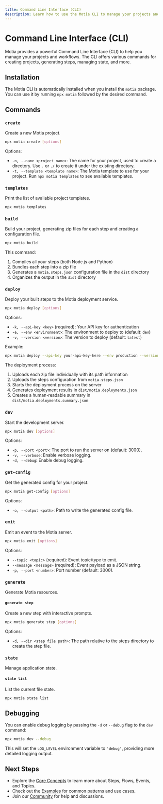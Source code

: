 ```yaml
---
title: Command Line Interface (CLI)
description: Learn how to use the Motia CLI to manage your projects and workflows
---
```


# Command Line Interface (CLI)

Motia provides a powerful Command Line Interface (CLI) to help you manage your projects and workflows. The CLI offers various commands for creating projects, generating steps, managing state, and more.

## Installation

The Motia CLI is automatically installed when you install the `motia` package. You can use it by running `npx motia` followed by the desired command.

## Commands

### `create`

Create a new Motia project.

```bash
npx motia create [options]
```

Options:
- `-n, --name <project name>`: The name for your project, used to create a directory. Use `.` or `./` to create it under the existing directory.
- `-t, --template <template name>`: The Motia template to use for your project. Run `npx motia templates` to see available templates.

### `templates`

Print the list of available project templates.

```bash
npx motia templates
```

### `build`

Build your project, generating zip files for each step and creating a configuration file.

```bash
npx motia build
```

This command:
1. Compiles all your steps (both Node.js and Python)
2. Bundles each step into a zip file
3. Generates a `motia.steps.json` configuration file in the `dist` directory
4. Organizes the output in the `dist` directory

### `deploy`

Deploy your built steps to the Motia deployment service.

```bash
npx motia deploy [options]
```

Options:
- `-k, --api-key <key>` (required): Your API key for authentication
- `-e, --env <environment>`: The environment to deploy to (default: `dev`)
- `-v, --version <version>`: The version to deploy (default: `latest`)

Example:
```bash
npx motia deploy --api-key your-api-key-here --env production --version 1.0.0
```

The deployment process:
1. Uploads each zip file individually with its path information
2. Uploads the steps configuration from `motia.steps.json`
3. Starts the deployment process on the server
4. Generates deployment results in `dist/motia.deployments.json`
5. Creates a human-readable summary in `dist/motia.deployments.summary.json`

### `dev`

Start the development server.

```bash
npx motia dev [options]
```

Options:
- `-p, --port <port>`: The port to run the server on (default: 3000).
- `-v, --verbose`: Enable verbose logging.
- `-d, --debug`: Enable debug logging.

### `get-config`

Get the generated config for your project.

```bash
npx motia get-config [options]
```

Options:
- `-o, --output <path>`: Path to write the generated config file.

### `emit`

Emit an event to the Motia server.

```bash
npx motia emit [options]
```

Options:
- `--topic <topic>` (required): Event topic/type to emit.
- `--message <message>` (required): Event payload as a JSON string.
- `-p, --port <number>`: Port number (default: 3000).

### `generate`

Generate Motia resources.

#### `generate step`

Create a new step with interactive prompts.

```bash
npx motia generate step [options]
```

Options:
- `-d, --dir <step file path>`: The path relative to the steps directory to create the step file.

### `state`

Manage application state.

#### `state list`

List the current file state.

```bash
npx motia state list
```
## Debugging

You can enable debug logging by passing the `-d` or `--debug` flag to the `dev` command:

```bash
npx motia dev --debug
```

This will set the `LOG_LEVEL` environment variable to `'debug'`, providing more detailed logging output.

## Next Steps

- Explore the [Core Concepts](/docs/core) to learn more about Steps, Flows, Events, and Topics.
- Check out the [Examples](/docs/examples) for common patterns and use cases.
- Join our [Community](/community) for help and discussions. 